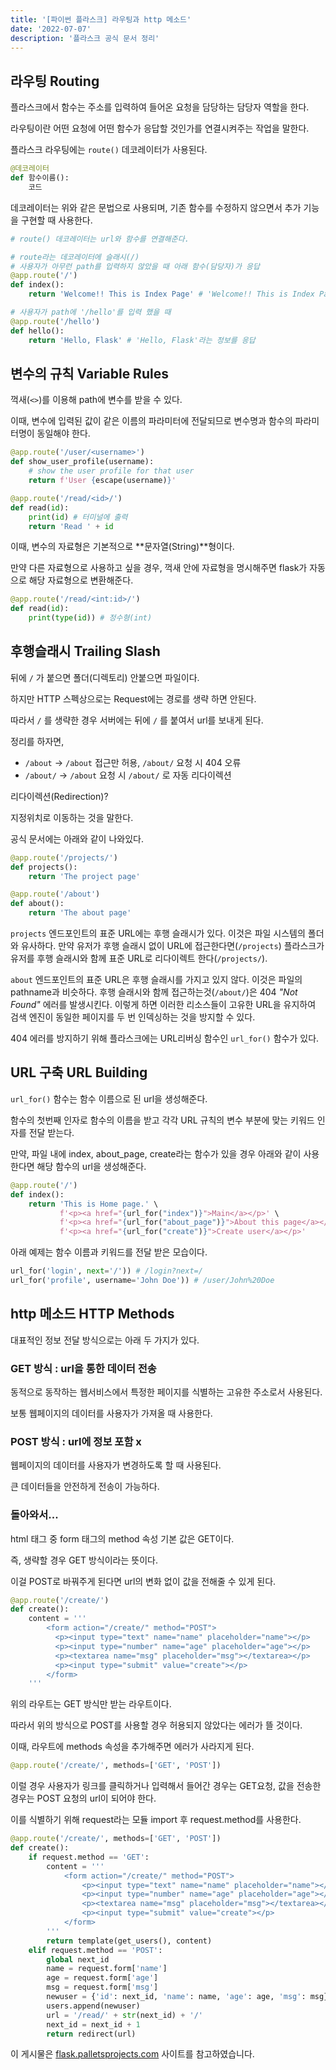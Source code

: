 ```yaml
---
title: '[파이썬 플라스크] 라우팅과 http 메소드'
date: '2022-07-07'
description: '플라스크 공식 문서 정리'
---
```


## 라우팅 Routing

플라스크에서 함수는 주소를 입력하여 들어온 요청을 담당하는 담당자 역할을 한다.

라우팅이란 어떤 요청에 어떤 함수가 응답할 것인가를 연결시켜주는 작업을 말한다.

플라스크 라우팅에는 `route()` 데코레이터가 사용된다.

<Toggle open summary="데코레이터(장식자)란?">

```python showLineNumbers
@데코레이터
def 함수이름():
    코드
```

데코레이터는 위와 같은 문법으로 사용되며, 기존 함수를 수정하지 않으면서 추가 기능을 구현할 때 사용한다.

</Toggle>

```python showLineNumbers
# route() 데코레이터는 url와 함수를 연결해준다.

# route라는 데코레이터에 슬래시(/)
# 사용자가 아무런 path를 입력하지 않았을 때 아래 함수(담당자)가 응답
@app.route('/')
def index():
	return 'Welcome!! This is Index Page' # 'Welcome!! This is Index Page'라는 정보를 응답

# 사용자가 path에 '/hello'를 입력 했을 때
@app.route('/hello')
def hello():
	return 'Hello, Flask' # 'Hello, Flask'라는 정보를 응답
```

## 변수의 규칙 Variable Rules

꺽새(`<>`)를 이용해 path에 변수를 받을 수 있다.

이때, 변수에 입력된 값이 같은 이름의 파라미터에 전달되므로 변수명과 함수의 파라미터명이 동일해야 한다.

```python showLineNumbers
@app.route('/user/<username>')
def show_user_profile(username):
	# show the user profile for that user
	return f'User {escape(username)}'

@app.route('/read/<id>/')
def read(id):
	print(id) # 터미널에 출력
	return 'Read ' + id
```

이때, 변수의 자료형은 기본적으로 **문자열(String)**형이다.

만약 다른 자료형으로 사용하고 싶을 경우, 꺽새 안에 자료형을 명시해주면 flask가 자동으로 해당 자료형으로 변환해준다.

```python showLineNumbers
@app.route('/read/<int:id>/')
def read(id):
	print(type(id)) # 정수형(int)
```

## 후행슬래시 Trailing Slash

뒤에 `/` 가 붙으면 폴더(디렉토리) 안붙으면 파일이다.

하지만 HTTP 스펙상으로는 Request에는 경로를 생략 하면 안된다.

따라서 `/` 를 생략한 경우 서버에는 뒤에 `/` 를 붙여서 url를 보내게 된다.

정리를 하자면,

- `/about` -> `/about` 접근만 허용, `/about/` 요청 시 404 오류
- `/about/` -> `/about` 요청 시 `/about/` 로 자동 리다이렉션

<Quote>

리다이렉션(Redirection)?

</Quote>

지정위치로 이동하는 것을 말한다.

공식 문서에는 아래와 같이 나와있다.

```python showLineNumbers
@app.route('/projects/')
def projects():
    return 'The project page'

@app.route('/about')
def about():
    return 'The about page'
```

`projects` 엔드포인트의 표준 URL에는 후행 슬래시가 있다. 이것은 파일 시스템의 폴더와 유사하다. 만약 유저가 후행 슬래시 없이 URL에 접근한다면(`/projects`) 플라스크가 유저를 후행 슬래시와 함께 표준 URL로 리다이렉트 한다(`/projects/`).

`about` 엔드포인트의 표준 URL은 후행 슬래시를 가지고 있지 않다. 이것은 파일의 pathname과 비슷하다. 후행 슬래시와 함께 접근하는것(`/about/`)은 404 *"Not Found"* 에러를 발생시킨다. 이렇게 하면 이러한 리소스들이 고유한 URL을 유지하여 검색 엔진이 동일한 페이지를 두 번 인덱싱하는 것을 방지할 수 있다.

404 에러를 방지하기 위해 플라스크에는 URL리버싱 함수인 `url_for()` 함수가 있다.

## URL 구축 URL Building

`url_for()` 함수는 함수 이름으로 된 url을 생성해준다.

함수의 첫번째 인자로 함수의 이름을 받고 각각 URL 규칙의 변수 부분에 맞는 키워드 인자를 전달 받는다.

만약, 파일 내에 index, about_page, create라는 함수가 있을 경우 아래와 같이 사용한다면 해당 함수의 url을 생성해준다.

```python showLineNumbers
@app.route('/')
def index():
    return 'This is Home page.' \
           f'<p><a href="{url_for("index")}">Main</a></p>' \
           f'<p><a href="{url_for("about_page")}">About this page</a></p>' \
           f'<p><a href="{url_for("create")}">Create user</a></p>'
```

아래 예제는 함수 이름과 키워드를 전달 받은 모습이다.

```python showLineNumbers
url_for('login', next='/')) # /login?next=/
url_for('profile', username='John Doe')) # /user/John%20Doe
```

## http 메소드 HTTP Methods

대표적인 정보 전달 방식으로는 아래 두 가지가 있다.

### GET 방식 : url을 통한 데이터 전송

동적으로 동작하는 웹서비스에서 특정한 페이지를 식별하는 고유한 주소로서 사용된다.

보통 웹페이지의 데이터를 사용자가 가져올 때 사용한다.

### POST 방식 : url에 정보 포함 x

웹페이지의 데이터를 사용자가 변경하도록 할 때 사용된다.

큰 데이터들을 안전하게 전송이 가능하다.

### 돌아와서...

html 태그 중 form 태그의 method 속성 기본 값은 GET이다.

즉, 생략할 경우 GET 방식이라는 뜻이다.

이걸 POST로 바꿔주게 된다면 url의 변화 없이 값을 전해줄 수 있게 된다.

```python showLineNumbers
@app.route('/create/')
def create():
	content = '''
	    <form action="/create/" method="POST">
          <p><input type="text" name="name" placeholder="name"></p>
          <p><input type="number" name="age" placeholder="age"></p>
          <p><textarea name="msg" placeholder="msg"></textarea></p>
          <p><input type="submit" value="create"></p>
	    </form>
	'''
```

위의 라우트는 GET 방식만 받는 라우트이다.

따라서 위의 방식으로 POST를 사용할 경우 허용되지 않았다는 에러가 뜰 것이다.

이때, 라우트에 methods 속성을 추가해주면 에러가 사라지게 된다.

```python
@app.route('/create/', methods=['GET', 'POST'])
```

이럴 경우 사용자가 링크를 클릭하거나 입력해서 들어간 경우는 GET요청, 값을 전송한 경우는 POST 요청의 url이 되어야 한다.

이를 식별하기 위해 request라는 모듈 import 후 request.method를 사용한다.

```python showLineNumbers
@app.route('/create/', methods=['GET', 'POST'])
def create():
    if request.method == 'GET':
        content = '''
            <form action="/create/" method="POST">
                <p><input type="text" name="name" placeholder="name"></p>
                <p><input type="number" name="age" placeholder="age"></p>
                <p><textarea name="msg" placeholder="msg"></textarea></p>
                <p><input type="submit" value="create"></p>
            </form>
        '''
        return template(get_users(), content)
    elif request.method == 'POST':
        global next_id
        name = request.form['name']
        age = request.form['age']
        msg = request.form['msg']
        newuser = {'id': next_id, 'name': name, 'age': age, 'msg': msg}
        users.append(newuser)
        url = '/read/' + str(next_id) + '/'
        next_id = next_id + 1
        return redirect(url)
```

<Callout type="info">

이 게시물은 [flask.palletsprojects.com](https://flask.palletsprojects.com/en/2.1.x/quickstart/) 사이트를 참고하였습니다.

</Callout>

